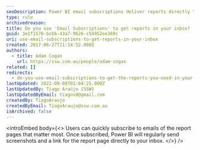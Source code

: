 ```yaml
---
seoDescription: Power BI email subscriptions deliver reports directly to your inbox, simplifying business insights and decision-making.
type: rule
archivedreason:
title: Do you use 'Email Subscriptions' to get reports in your inbox?
guid: 3e1f1570-bcbb-43a7-9626-c54952ee369c
uri: use-email-subscriptions-to-get-reports-in-your-inbox
created: 2017-06-27T21:14:52.000Z
authors:
  - title: Adam Cogan
    url: https://ssw.com.au/people/adam-cogan
related: []
redirects:
  - do-you-use-email-subscriptions-to-get-the-reports-you-need-in-your-inbox
lastUpdated: 2022-09-08T01:04:25.000Z
lastUpdatedBy: Tiago Araújo [SSW]
lastUpdatedByEmail: tiagov8@gmail.com
createdBy: TiagoAraujo
createdByEmail: TiagoAraujo@ssw.com.au
isArchived: false
---
```


<introEmbed
  body={<>
Users can quickly subscribe to emails of the report pages that matter most. Once subscribed, Power BI will regularly send screenshots and a link for the report page directly to your inbox.
  </>}
/>
<youtubeEmbed url="https://www.youtube.com/embed/saQx7G0pxhc" description="Video: Power BI Email Subscriptions - Many people love getting reports in their inbox monthly" />
